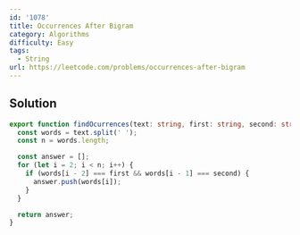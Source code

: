 ```yaml
---
id: '1078'
title: Occurrences After Bigram
category: Algorithms
difficulty: Easy
tags:
  - String
url: https://leetcode.com/problems/occurrences-after-bigram
---
```


## Solution

```typescript filename="solution.ts" copy
export function findOcurrences(text: string, first: string, second: string): string[] {
  const words = text.split(' ');
  const n = words.length;

  const answer = [];
  for (let i = 2; i < n; i++) {
    if (words[i - 2] === first && words[i - 1] === second) {
      answer.push(words[i]);
    }
  }

  return answer;
}
```
